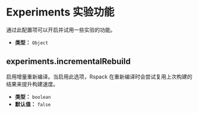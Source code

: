 # Experiments 实验功能

通过此配置项可以开启并试用一些实验的功能。

- **类型：** `Object`

## experiments.incrementalRebuild

启用增量重新编译。当启用此选项，Rspack 在重新编译时会尝试复用上次构建的结果来提升构建速度。

- **类型：** `boolean`
- **默认值：** `false`
